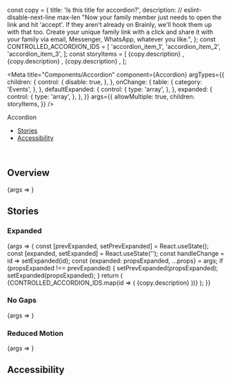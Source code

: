 const copy = {
  title: 'Is this title for accordion?',
  description:
    // eslint-disable-next-line max-len
    "Now your family member just needs to open the link and hit 'accept'. If they aren't already on Brainly, we'll hook them up with that too. Create your unique family link with a click and share it with your family via email, Messenger, WhatsApp, whatever you like.",
};
const CONTROLLED_ACCORDION_IDS = [
  'accordion_item_1',
  'accordion_item_2',
  'accordion_item_3',
];
const storyItems = [
  <AccordionItem title={copy.title} id="accordion-item-1" key="1">
    {copy.description}
  </AccordionItem>,
  <AccordionItem title={copy.title} key="2">
    {copy.description}
  </AccordionItem>,
  <AccordionItem title={copy.title} key="3">
    {copy.description}
  </AccordionItem>,
];

<Meta
  title="Components/Accordion"
  component={Accordion}
  argTypes={{
    children: {
      control: {
        disable: true,
      },
    },
    onChange: {
      table: {
        category: 'Events',
      },
    },
    defaultExpanded: {
      control: {
        type: 'array',
      },
    },
    expanded: {
      control: {
        type: 'array',
      },
    },
  }}
  args={{
    allowMultiple: true,
    children: storyItems,
  }}
/>

<ComponentTop type="component">Accordion</ComponentTop>

- [Stories](#stories)
- [Accessibility](#accessibility)

<br />

## Overview

<Canvas>
  <Story name="Default">{args => <Accordion {...args} />}</Story>
</Canvas>

<ArgsTable story="Default" />

## Stories

### Expanded

<Canvas>
  <Story
    name="Expanded"
    args={{
      expanded: CONTROLLED_ACCORDION_IDS[0],
      reduceMotion: true,
    }}
  >
    {args => {
      const [prevExpanded, setPrevExpanded] = React.useState();
      const [expanded, setExpanded] = React.useState('');
      const handleChange = id => setExpanded(id);
      const {expanded: propsExpanded, ...props} = args;
      if (propsExpanded !== prevExpanded) {
        setPrevExpanded(propsExpanded);
        setExpanded(propsExpanded);
      }
      return (
        <Accordion onChange={handleChange} expanded={expanded} {...props}>
          {CONTROLLED_ACCORDION_IDS.map(id => (
            <AccordionItem title={copy.title} key={id} id={id}>
              {copy.description}
            </AccordionItem>
          ))}
        </Accordion>
      );
    }}
  </Story>
</Canvas>

### No Gaps

<Canvas>
  <Story name="NoGaps">{args => <Accordion {...args} spacing="none" />}</Story>
</Canvas>

### Reduced Motion

<Canvas>
  <Story name="ReducedMotion" args={{reduceMotion: true}}>
    {args => <Accordion {...args} />}
  </Story>
</Canvas>

## Accessibility

<AccordionA11y />
